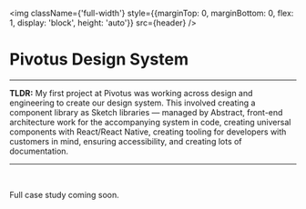 
<img className={'full-width'} style={{marginTop: 0, marginBottom: 0, flex: 1, display: 'block', height: 'auto'}} src={header} />
<br/>

# Pivotus Design System

---

**TLDR:** My first project at Pivotus was working across design and engineering to create our design system. This involved creating a component library as Sketch libraries — managed by Abstract, front-end architecture work for the accompanying system in code, creating universal components with React/React Native, creating tooling for developers with customers in mind, ensuring accessibility, and creating lots of documentation.

---

<br />

Full case study coming soon.
